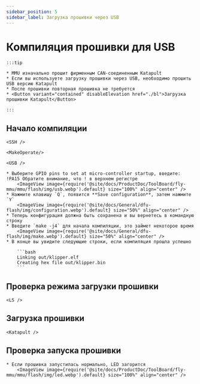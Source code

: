```yaml
---
sidebar_position: 5
sidebar_label: Загрузка прошивки через USB
---
```







# Компиляция прошивки для USB

    :::tip

    * MMU изначально прошит фирменным CAN-соединенным Katapult
    * Если вы используете загрузку прошивки через USB, необходимо прошить USB версию Katapult
    * После прошивки повторная прошивка не требуется
    * <Button variant="contained" disableElevation href="./bl">Загрузка прошивки Katapult</Button>

    :::

## Начало компиляции

    <SSH />

    <MakeOperate/>

    <USB />

    * Выберите GPIO pins to set at micro-controller startup, введите: !PA15 Обратите внимание, что ! в верхнем регистре
        <ImageView image={require('@site/docs/ProductDoc/ToolBoard/fly-mmu/mmu/flash/img/usb.webp').default} size="100%" align="center" />
    * Нажмите клавишу `Q`, появится **Save configuration**, затем нажмите `Y`
        <ImageView image={require('@site/docs/General/dfu-flash/img/configuration.webp').default} size="50%" align="center" />
    * Теперь конфигурация должна быть сохранена и вы вернетесь в командную строку
    * Введите `make -j4` для начала компиляции, это займет некоторое время
        <ImageView image={require('@site/docs/General/dfu-flash/img/make.webp').default} size="50%" align="center" />
    * В конце вы увидите следующие строки, если компиляция прошла успешно

        ```bash
        Linking out/klipper.elf
        Creating hex file out/klipper.bin
        ```

## Проверка режима загрузки прошивки


    <LS />


## Загрузка прошивки
    
    <Katapult />

## Проверка запуска прошивки

    * Если прошивка запустилась нормально, LED загорится
        <ImageView image={require('@site/docs/ProductDoc/ToolBoard/fly-mmu/mmu/flash/img/led.webp').default} size="100%" align="center" />